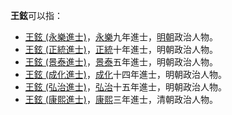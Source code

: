 '''王鉉'''可以指：
* [[王鉉_(永樂進士)|王鉉 (永樂進士)]]，[[永樂|永樂]]九年進士，[[明朝|明朝]]政治人物。
* [[王鉉_(正統進士)|王鉉 (正統進士)]]，[[正统_(年号)|正統]]十年進士，明朝政治人物。
* [[王鉉_(景泰進士)|王鉉 (景泰進士)]]，[[景泰|景泰]]五年進士，明朝政治人物。
* [[王鉉_(成化進士)|王鉉 (成化進士)]]，[[成化|成化]]十四年進士，明朝政治人物。
* [[王鉉_(弘治進士)|王鉉 (弘治進士)]]，[[弘治|弘治]]十五年進士，明朝政治人物。
* [[王鉉_(康熙進士)|王鉉 (康熙進士)]]，[[康熙|康熙]]三年進士，清朝政治人物。
{{disambig|cat=二字王姓人名消歧義}}